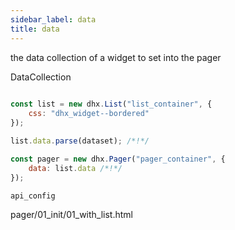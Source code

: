 ```yaml
---
sidebar_label: data
title: data
---
```



          


<Short>
 
the data collection of a widget to set into the pager





</Short>



<Type>
 DataCollection


</Type>


~~~js
 
const list = new dhx.List("list_container", {
    css: "dhx_widget--bordered"
});

list.data.parse(dataset); /*!*/

const pager = new dhx.Pager("pager_container", {
    data: list.data /*!*/
});


~~~
	api_config

<Descr>
 



</Descr>



pager/01_init/01_with_list.html

